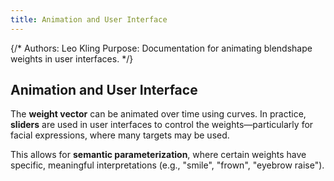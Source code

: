```yaml
---
title: Animation and User Interface
---
```


{/*
Authors: Leo Kling
Purpose: Documentation for animating blendshape weights in user interfaces.
*/}

## Animation and User Interface

The **weight vector** can be animated over time using curves. In practice, **sliders** are used in user interfaces to control the weights—particularly for facial expressions, where many targets may be used.

This allows for **semantic parameterization**, where certain weights have specific, meaningful interpretations (e.g., "smile", "frown", "eyebrow raise").

